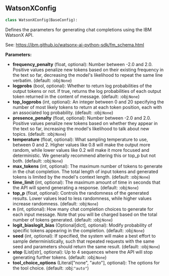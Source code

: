 <a id="camel.configs.watsonx_config"></a>

<a id="camel.configs.watsonx_config.WatsonXConfig"></a>

## WatsonXConfig

```python
class WatsonXConfig(BaseConfig):
```

Defines the parameters for generating chat completions using the
IBM WatsonX API.

See: https://ibm.github.io/watsonx-ai-python-sdk/fm_schema.html

**Parameters:**

- **frequency_penalty** (float, optional): Number between -2.0 and 2.0. Positive values penalize new tokens based on their existing frequency in the text so far, decreasing the model's likelihood to repeat the same line verbatim. (default: :obj:`None`)
- **logprobs** (bool, optional): Whether to return log probabilities of the output tokens or not. If true, returns the log probabilities of each output token returned in the content of message. (default: :obj:`None`)
- **top_logprobs** (int, optional): An integer between 0 and 20 specifying the number of most likely tokens to return at each token position, each with an associated log probability. (default: :obj:`None`)
- **presence_penalty** (float, optional): Number between -2.0 and 2.0. Positive values penalize new tokens based on whether they appear in the text so far, increasing the model's likelihood to talk about new topics. (default: :obj:`None`)
- **temperature** (float, optional): What sampling temperature to use, between 0 and 2. Higher values like 0.8 will make the output more random, while lower values like 0.2 will make it more focused and deterministic. We generally recommend altering this or top_p but not both. (default: :obj:`None`)
- **max_tokens** (int, optional): The maximum number of tokens to generate in the chat completion. The total length of input tokens and generated tokens is limited by the model's context length. (default: :obj:`None`)
- **time_limit** (int, optional): The maximum amount of time in seconds that the API will spend generating a response. (default: :obj:`None`)
- **top_p** (float, optional): Controls the randomness of the generated results. Lower values lead to less randomness, while higher values increase randomness. (default: :obj:`None`)
- **n** (int, optional): How many chat completion choices to generate for each input message. Note that you will be charged based on the total number of tokens generated. (default: :obj:`None`)
- **logit_biaslogit_bias** (Optional[dict], optional): Modify probability of specific tokens appearing in the completion. (default: :obj:`None`)
- **seed** (int, optional): If specified, the system will make a best effort to sample deterministically, such that repeated requests with the same seed and parameters should return the same result. (default: :obj:`None`)
- **stop** (List[str], optional): Up to 4 sequences where the API will stop generating further tokens. (default: :obj:`None`)
- **tool_choice_options** (Literal["none", "auto"], optional): The options for the tool choice. (default: :obj:`"auto"`)
